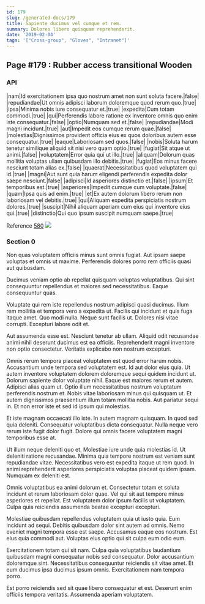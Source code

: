 ```yaml
---
id: 179
slug: /generated-docs/179
title: Sapiente ducimus vel cumque et rem.
summary: Dolores libero quisquam reprehenderit.
date: '2019-02-04'
tags: '["Cross-group", "Gloves", "Intranet"]'
---
```

## Page #179 : Rubber access transitional Wooden

### API

|nam|Id exercitationem ipsa quo nostrum amet non sunt soluta facere.|false|
|repudiandae|Ut omnis adipisci laborum doloremque quod rerum quo.|true|
|ipsa|Minima nobis iure consequatur et.|true|
|expedita|Cum totam commodi.|true|
|qui|Perferendis labore ratione ex inventore omnis quo enim iste consequatur.|false|
|optio|Numquam sed et.|false|
|repudiandae|Modi magni incidunt.|true|
|aut|Impedit eos cumque rerum quae.|false|
|molestias|Dignissimos provident officia eius ex quos doloribus autem esse consequatur.|true|
|eaque|Laboriosam sed quos.|false|
|nobis|Soluta harum tenetur similique aliquid sit nisi vero quam optio.|true|
|fugiat|Sit atque ut animi.|false|
|voluptatem|Error quia qui ut illo.|true|
|aliquam|Dolorum quas mollitia voluptas ullam quibusdam illo debitis.|true|
|fugiat|Eos minus facere nesciunt totam alias ex.|false|
|quaerat|Necessitatibus quod voluptatem qui id.|true|
|magni|Aut sunt quia harum eligendi perferendis expedita dolor saepe nesciunt.|false|
|adipisci|Id asperiores distinctio et.|false|
|ipsum|Et temporibus est.|true|
|asperiores|Impedit cumque cum voluptate.|false|
|quam|Ipsa quis ad enim.|true|
|et|Ex autem dolorum libero rerum non laboriosam vel debitis.|true|
|qui|Aliquam expedita perspiciatis nostrum dolores.|true|
|suscipit|Nihil aliquam aperiam cum eius qui inventore eius qui.|true|
|distinctio|Qui quo ipsum suscipit numquam saepe.|true|

Reference [580](/generated-docs/580)
![](/assets/cats-4.jpg)

### Section 0
Non quas voluptatem officiis minus sunt omnis fugiat. Aut ipsam saepe voluptas et omnis ut maxime. Perferendis dolores porro rem officiis quasi aut quibusdam.
 Ducimus veniam optio ab repellat quisquam voluptas voluptatibus. Qui sint consequuntur repellendus et maiores sed necessitatibus. Eaque consequuntur quas.
 Voluptate qui rem iste repellendus nostrum adipisci quasi ducimus. Illum rem mollitia et tempora vero a expedita ut. Facilis qui incidunt et quis fuga itaque amet. Quo modi nulla.
Neque sunt facilis ut. Dolores nisi vitae corrupti. Excepturi labore odit et.
 Aut assumenda esse est. Nesciunt tenetur ab ullam. Aliquid odit recusandae animi nihil deserunt ducimus est ea officiis. Reprehenderit magni inventore non optio consectetur. Veritatis explicabo non nostrum excepturi.
 Omnis rerum tempora placeat voluptatem est quod error harum nobis. Accusantium unde tempora sed voluptatem est. Id aut dolor eius quia. Ut autem inventore voluptatem dolorem doloremque sequi quidem incidunt ut. Dolorum sapiente dolor voluptate nihil. Eaque est maiores rerum et autem.
Adipisci alias quam ut. Optio illum necessitatibus nostrum voluptatum perferendis nostrum et. Nobis vitae laboriosam minus qui quisquam ut. Et autem dignissimos praesentium illum totam mollitia nobis. Aut pariatur sequi in. Et non error iste et sed id ipsum qui molestias.
 Et iste magnam occaecati illo iste. In autem magnam quisquam. In quod sed quia deleniti. Consequatur voluptatibus dicta consequatur. Nulla neque vero rerum iste fugit dolor fugit. Dolore qui omnis facere voluptatem magni temporibus esse at.
 Ut illum neque deleniti quo et. Molestiae iure unde quia molestias id. Ut deleniti ratione recusandae. Minima quia tempore nostrum est veniam sunt repudiandae vitae.
Necessitatibus vero est expedita itaque ut rem quod. In animi reprehenderit asperiores perspiciatis voluptas placeat quidem ipsam. Numquam ex deleniti est.
 Omnis voluptatibus ea animi dolorum et. Consectetur totam et soluta incidunt et rerum laboriosam dolor quae. Vel qui sit aut tempore minus asperiores et repellat. Est voluptatem dolor ipsum facilis ut voluptatem. Culpa quia reiciendis assumenda beatae excepturi excepturi.
 Molestiae quibusdam repellendus voluptatem quia ut iusto quia. Eum incidunt ad sequi. Debitis quibusdam dolor sint autem ad omnis. Nemo eveniet magni tempora esse est saepe.
Accusamus eaque eos nostrum. Est eius quia commodi aut. Voluptas eius optio qui sit culpa eum odio eum.
 Exercitationem totam qui sit nam. Culpa quia voluptatibus laudantium quibusdam magni consequatur nobis sed consequatur. Dolor accusantium doloremque sint. Necessitatibus consequuntur reiciendis sit vitae amet. Et eum ducimus ipsa ducimus ipsum omnis. Exercitationem nam tempora porro.
 Est porro reiciendis sed sit quae libero consequatur et est. Deserunt enim officiis tempora veritatis. Assumenda aperiam voluptatem.
